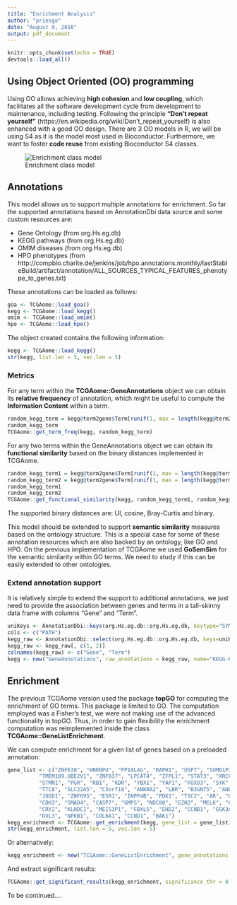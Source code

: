 ```yaml
---
title: "Enrichment Analysis"
author: "priesgo"
date: "August 9, 2016"
output: pdf_document
---
```


```r
knitr::opts_chunk$set(echo = TRUE)
devtools::load_all()
```

## Using Object Oriented (OO) programming

Using OO allows achieving **high cohesion** and **low coupling**, which facilitates all the software development cycle from development to maintenance, including testing. Following the principle **"Don't repeat yourself"** (https://en.wikipedia.org/wiki/Don't_repeat_yourself) is also enhanced with a good OO design. There are 3 OO models in R, we will be using S4 as it is the model most used in Bioconductor. Furthermore, we want to foster **code reuse** from existing Bioconductor S4 classes.

![Enrichment class model](figures/enrichment_class_model.png)

## Annotations

This model allows us to support multiple annotations for enrichment. So far the supported annotations based on AnnotationDbi data source and some custom resources are:

* Gene Ontology (from org.Hs.eg.db)
* KEGG pathways (from org.Hs.eg.db)
* OMIM diseases (from org.Hs.eg.db)
* HPO phenotypes (from http://compbio.charite.de/jenkins/job/hpo.annotations.monthly/lastStableBuild/artifact/annotation/ALL_SOURCES_TYPICAL_FEATURES_phenotype_to_genes.txt)

These annotations can be loaded as follows:
```r
goa <- TCGAome::load_goa()
kegg <- TCGAome::load_kegg()
omim <- TCGAome::load_omim()
hpo <- TCGAome::load_hpo()
```

The object created contains the following information:
```r
kegg <- TCGAome::load_kegg()
str(kegg, list.len = 5, vec.len = 5)
```

### Metrics

For any term within the **TCGAome::GeneAnnotations** object we can obtain its **relative frequency** of annotation, which might be useful to compute the **Information Content** within a term.

```r
random_kegg_term = kegg@term2gene$Term[runif(1, max = length(kegg@term2gene$Term))]
random_kegg_term
TCGAome::get_term_freq(kegg, random_kegg_term) 
```

For any two terms within the GeneAnnotations object we can obtain its **functional similarity** based on the binary distances implemented in TCGAome.

```r
random_kegg_term1 = kegg@term2gene$Term[runif(1, max = length(kegg@term2gene$Term))]
random_kegg_term2 = kegg@term2gene$Term[runif(1, max = length(kegg@term2gene$Term))]
random_kegg_term1
random_kegg_term2
TCGAome::get_functional_similarity(kegg, random_kegg_term1, random_kegg_term2, method = "UI") 
```

The supported binary distances are: UI, cosine, Bray-Curtis and binary.

This model should be extended to support **semantic similarity** measures based on the ontology structure. This is a special case for some of these annotation resources which are also backed by an ontology, like GO and HPO. On the previous implementation of TCGAome we used **GoSemSim** for the semantic similarity within GO terms. We need to study if this can be easily extended to other ontologies.

### Extend annotation support

It is relatively simple to extend the support to additional annotations, we just need to provide the association between genes and terms in a tall-skinny data frame with columns "Gene" and "Term".
```r
uniKeys <- AnnotationDbi::keys(org.Hs.eg.db::org.Hs.eg.db, keytype="SYMBOL")
cols <- c("PATH")
kegg_raw <- AnnotationDbi::select(org.Hs.eg.db::org.Hs.eg.db, keys=uniKeys, columns=cols, keytype="SYMBOL")
kegg_raw <- kegg_raw[, c(1, 2)]
colnames(kegg_raw) <- c("Gene", "Term")
kegg <- new("GeneAnnotations", raw_annotations = kegg_raw, name="KEGG-Human")
```


## Enrichment

The previous TCGAome version used the package **topGO** for computing the enrichment of GO terms. This package is limited to GO. The computation employed was a Fisher's test, we were not making use of the advanced functionality in topGO. Thus, in order to gain flexibility the enrichment computation was reimplemented inside the class **TCGAome::GeneListEnrichment**.

We can compute enrichment for a given list of genes based on a preloaded annotation:

```r
gene_list <- c("ZNF638", "HNRNPU", "PPIAL4G", "RAPH1", "USP7", "SUMO1P3",
          "TMEM189.UBE2V1", "ZNF837", "LPCAT4", "ZFPL1", "STAT3", "XRCC1",
          "STMN1", "PGR", "RB1", "KDR", "YBX1", "YAP1", "FOXO3", "SYK", "RAB17",
          "TTC8", "SLC22A5", "C3orf18", "ANKRA2", "LBR", "B3GNT5", "ANP32E",
          "JOSD1", "ZNF695", "ESR1", "INPP4B", "PDK1", "TSC2", "AR", "HSPA1A",
          "CDH3", "SMAD4", "CASP7", "GMPS", "NDC80", "EZH2", "MELK", "CDC45",
          "CRY2", "KLHDC1", "MEIS3P1", "FBXL5", "EHD2", "CCNB1", "GSK3A",
          "DVL3", "NFKB1", "COL6A1", "CCND1", "BAK1")
kegg_enrichment <- TCGAome::get_enrichment(kegg, gene_list = gene_list)
str(kegg_enrichment, list.len = 5, vec.len = 5)
```

Or alternatively:
```r
kegg_enrichment <- new("TCGAome::GeneListEnrichment", gene_annotations = kegg, gene_list = gene_list)
```

And extract significant results:

```r
TCGAome::get_significant_results(kegg_enrichment, significance_thr = 0.05, adj_method = "none")
```


To be continued....
